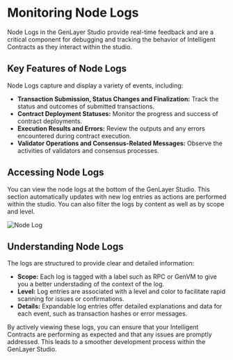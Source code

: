 # Monitoring Node Logs

Node Logs in the GenLayer Studio provide real-time feedback and are a critical component for debugging and tracking the behavior of Intelligent Contracts as they interact within the studio.

## Key Features of Node Logs

Node Logs capture and display a variety of events, including:

- **Transaction Submission, Status Changes and Finalization:** Track the status and outcomes of submitted transactions.
- **Contract Deployment Statuses:** Monitor the progress and success of contract deployments.
- **Execution Results and Errors:** Review the outputs and any errors encountered during contract execution.
- **Validator Operations and Consensus-Related Messages:** Observe the activities of validators and consensus processes.

## Accessing Node Logs

You can view the node logs at the bottom of the GenLayer Studio. This section automatically updates with new log entries as actions are performed within the studio. 
You can also filter the logs by content as well as by scope and level.

![Node Log](/node-logs.png)

## Understanding Node Logs

The logs are structured to provide clear and detailed information:

- **Scope:** Each log is tagged with a label such as RPC or GenVM to give you a better understading of the context of the log.
- **Level:** Log entries are associated with a level and color to facilitate rapid scanning for issues or confirmations.
- **Details:** Expandable log entries offer detailed explanations and data for each event, such as transaction hashes or error messages.


By actively viewing these logs, you can ensure that your Intelligent Contracts are performing as expected and that any issues are promptly addressed. This leads to a smoother development process within the GenLayer Studio.